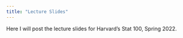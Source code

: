 ```yaml
---
title: "Lecture Slides"
---
```


Here I will post the lecture slides for Harvard's Stat 100, Spring 2022.
